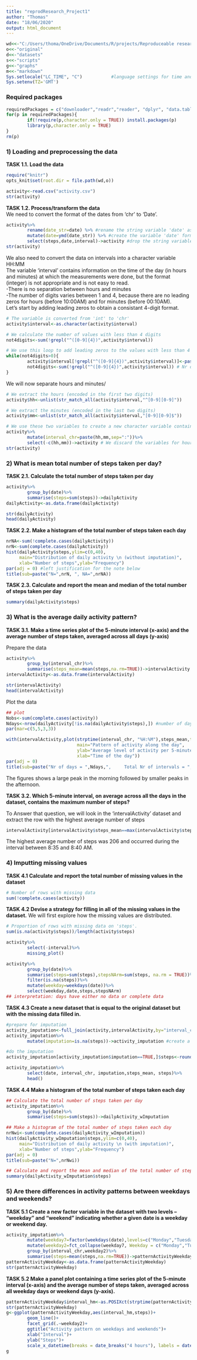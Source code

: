 ```yaml
---
title: "reprodResearch_Project1"
author: "Thomas"
date: "18/06/2020"
output: html_document
---
```


```r
wd<<-"C:/Users/thoma/OneDrive/Documents/R/projects/Reproduceable research/Coursera_reprodResearch_courseProject1"
o<<-"original"
d<<-"datasets"
s<<-"scripts"
g<<-"graphs"
m<<-"markdown"
Sys.setlocale("LC_TIME", "C")           #language settings for time and date -> English
Sys.setenv(TZ='GMT')
```

### Required packages
```r
requiredPackages = c("downloader","readr","reader", "dplyr", "data.table", "lubridate", "chron","finalfit","ggplot2","forcats","stringr","scales")
for(p in requiredPackages){
        if(!require(p,character.only = TRUE)) install.packages(p)
        library(p,character.only = TRUE)
}
rm(p)
```

### 1) Loading and preprocessing the data
**TASK 1.1. Load the data**
```r
require("knitr")
opts_knit$set(root.dir = file.path(wd,o))
```
```r
activity<-read.csv("activity.csv")
str(activity)
```

**TASK 1.2. Process/transform the data**  
We need to convert the format of the dates from 'chr' to 'Date'.
```r
activity%>%
        rename(date_str=date) %>% #rename the string variable 'date' as 'date_str'
        mutate(date=ymd(date_str)) %>% #create the variable 'date' formatted as a date
        select(steps,date,interval)->activity #drop the string variable 'date_str'
str(activity)
```
We also need to convert the data on intervals into a character variable HH:MM  
The variable 'interval' contains information on the time of the day (in hours and minutes) at which the measurements were done, but the format (integer) is not appropriate and is not easy to read.  
-There is no separation between hours and minutes  
-The number of digits varies between 1 and 4, because there are no leading zeros for hours (before 10:00AM) and for minutes (before 00:10AM).  
Let's start by adding leading zeros to obtain a consistant 4-digit format.  
```r
# The variable is converted from 'int' to 'chr'
activity$interval<-as.character(activity$interval)

# We calculate the number of values with less than 4 digits
not4digits<-sum(!grepl("^([0-9]{4})",activity$interval))

# We use this loop to add leading zeros to the values with less than 4 digits.
while(not4digits>0){
        activity$interval[!grepl("^([0-9]{4})",activity$interval)]<-paste("0",activity$interval[!grepl("^([0-9]{4})",activity$interval)],sep="")
        not4digits<-sum(!grepl("^([0-9]{4})",activity$interval)) # Nr of values with <4 digits recalculated
}
```

We will now separate hours and minutes/
```r
# We extract the hours (encoded in the first two digits)
activity$hh<-unlist(str_match_all(activity$interval,"^[0-9][0-9]"))

# We extract the minutes (encoded in the last two digits)
activity$mm<-unlist(str_match_all(activity$interval,"[0-9][0-9]$"))

# We use these two variables to create a new character variable containing the time (HH:MM)
activity%>%
        mutate(interval_chr=paste(hh,mm,sep=":"))%>%
        select(-c(hh,mm))->activity # We discard the variables for hours and minutes
str(activity)
```

### 2) What is mean total number of steps taken per day?

**TASK 2.1. Calculate the total number of steps taken per day**
```r
activity%>%
        group_by(date)%>%
        summarise(steps=sum(steps))->dailyActivity
dailyActivity<-as.data.frame(dailyActivity)

str(dailyActivity)
head(dailyActivity)
```

**TASK 2.2. Make a histogram of the total number of steps taken each day**
```r
nrNA<-sum(!complete.cases(dailyActivity))
nrN<-sum(complete.cases(dailyActivity))
hist(dailyActivity$steps,ylim=c(0,40),
     main="Distribution of daily activity \n (without imputation)",
     xlab="Number of steps",ylab="Frequency")
par(adj = 0) #left justification for the note below
title(sub=paste("N=",nrN, ", NA=",nrNA))
```

  
**TASK 2.3. Calculate and report the mean and median of the total number of steps taken per day**
```r
summary(dailyActivity$steps)
```


### 3) What is the average daily activity pattern?

**TASK 3.1. Make a time series plot of the 5-minute interval (x-axis) and the average number of steps taken, averaged across all days (y-axis)**

Prepare the data
```r
activity%>%
        group_by(interval_chr)%>%
        summarise(steps_mean=mean(steps,na.rm=TRUE))->intervalActivity
intervalActivity<-as.data.frame(intervalActivity)

str(intervalActivity)
head(intervalActivity)
```

Plot the data
```r
## plot
Nobs<-sum(complete.cases(activity))
Ndays<-nrow(dailyActivity[!is.na(dailyActivity$steps),]) #number of days with complete data
par(mar=c(5,5,3,3))

with(intervalActivity,plot(strptime(interval_chr, "%H:%M"),steps_mean,type="l",
                           main="Pattern of activity along the day",
                           ylab="Average level of activity per 5-minute interval (Number of steps)",
                           xlab="Time of the day"))
par(adj = 0)
title(sub=paste("Nr of days = ",Ndays,",     Total Nr of intervals = ",Nobs))
```

The figures shows a large peak in the morning followed by smaller peaks in the afternoon.  

**TASK 3.2. Which 5-minute interval, on average across all the days in the dataset, contains the maximum number of steps?**

To Answer that question, we will look in the 'intervalActivity' dataset and extract the row with the highest average number of steps
```r
intervalActivity[intervalActivity$steps_mean==max(intervalActivity$steps_mean),]
```
The highest average number of steps was 206 and occurred during the interval between 8:35 and 8:40 AM.

### 4) Imputting missing values

**TASK 4.1 Calculate and report the total number of missing values in the dataset**
```r
# Number of rows with missing data
sum(!complete.cases(activity)) 
```

**TASK 4.2 Devise a strategy for filling in all of the missing values in the dataset.** 
We will first explore how the missing values are distributed.
```r
# Proportion of rows with missing data on 'steps'.
sum(is.na(activity$steps))/length(activity$steps)

activity%>%
        select(-interval)%>%
        missing_plot()

activity%>%
        group_by(date)%>%
        summarise(steps=sum(steps),stepsNArm=sum(steps, na.rm = TRUE))%>% #The value in the first column will be NA if there are NAs that day, The value in the second column will be the total number of steps that day, ignoring the NAs
        filter(is.na(steps))%>%
        mutate(weekday=weekdays(date))%>%
        select(weekday,date,steps,stepsNArm)
## interpretation: days have either no data or complete data
```

**TASK 4.3 Create a new dataset that is equal to the original dataset but with the missing data filled in.**
```r
#prepare for imputation
activity_imputation<-full_join(activity,intervalActivity,by="interval_chr")
activity_imputation%>%
        mutate(imputation=is.na(steps))->activity_imputation #create a logical vector that identifies the rows with missing data

#do the imputation
activity_imputation[activity_imputation$imputation==TRUE,]$steps<-round(activity_imputation[activity_imputation$imputation==TRUE,]$steps_mean)

activity_imputation%>%
        select(date, interval_chr, imputation,steps_mean, steps)%>%
        head()
```

**TASK 4.4 Make a histogram of the total number of steps taken each day**
```r
## Calculate the total number of steps taken per day
activity_imputation%>%
        group_by(date)%>%
        summarise(steps=sum(steps))->dailyActivity_wImputation

## Make a histogram of the total number of steps taken each day
nrNwi<-sum(complete.cases(dailyActivity_wImputation))
hist(dailyActivity_wImputation$steps,ylim=c(0,40),
     main="Distribution of daily activity \n (with imputation)",
     xlab="Number of steps",ylab="Frequency")
par(adj = 0)
title(sub=paste("N=",nrNwi))

## Calculate and report the mean and median of the total number of steps taken per day
summary(dailyActivity_wImputation$steps)
```

### 5) Are there differences in activity patterns between weekdays and weekends?

**TASK 5.1 Create a new factor variable in the dataset with two levels – “weekday” and “weekend” indicating whether a given date is a weekday or weekend day.**  
```r
activity_imputation%>%
        mutate(weekday7=factor(weekdays(date),levels=c("Monday","Tuesday","Wednesday","Thursday","Friday","Saturday","Sunday")))%>%
        mutate(weekday2=fct_collapse(weekday7, Weekday = c("Monday","Tuesday","Wednesday","Thursday","Friday"), Weekend = c("Saturday","Sunday")))%>%
        group_by(interval_chr,weekday2)%>%
        summarise(steps=mean(steps,na.rm=TRUE))->patternActivityWeekday
patternActivityWeekday<-as.data.frame(patternActivityWeekday)
str(patternActivityWeekday)
```

**TASK 5.2 Make a panel plot containing a time series plot of the 5-minute interval (x-axis) and the average number of steps taken, averaged across all weekday days or weekend days (y-axis).**  
```r
patternActivityWeekday$interval_hm<-as.POSIXct(strptime(patternActivityWeekday$interval_chr, "%H:%M"))
str(patternActivityWeekday)
g<-ggplot(patternActivityWeekday,aes(interval_hm,steps))+
        geom_line()+
        facet_grid(.~weekday2)+
        ggtitle("Activity pattern on weekdays and weekends")+
        xlab("Interval")+
        ylab("Steps")+
        scale_x_datetime(breaks = date_breaks("4 hours"), labels = date_format("%H:%M")) #require the 'scales' package
g

```

